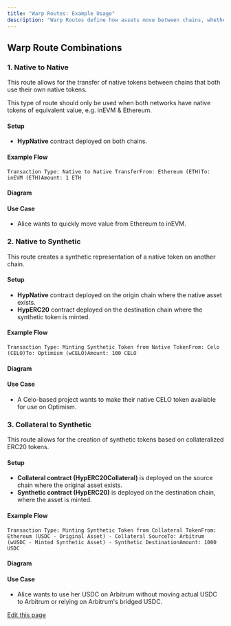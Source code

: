 ```yaml
---
title: "Warp Routes: Example Usage"
description: "Warp Routes define how assets move between chains, whether as native tokens, synthetic representations, or collateral-backed assets. The choice of route depends on the asset type and the desired behavior on the destination chain."
---
```


## Warp Route Combinations[​](#warp-route-combinations "Direct link to Warp Route Combinations")

### 1. Native to Native[​](#1-native-to-native "Direct link to 1. Native to Native")

This route allows for the transfer of native tokens between chains that both use their own native tokens.

<Info>
  This type of route should only be used when both networks have native tokens of equivalent value, e.g. inEVM & Ethereum.
</Info>

#### Setup[​](#setup "Direct link to Setup")

* **HypNative** contract deployed on both chains.

#### Example Flow[​](#example-flow "Direct link to Example Flow")

```
Transaction Type: Native to Native TransferFrom: Ethereum (ETH)To: inEVM (ETH)Amount: 1 ETH
```

#### Diagram[​](#diagram "Direct link to Diagram")

#### Use Case[​](#use-case "Direct link to Use Case")

* Alice wants to quickly move value from Ethereum to inEVM.

### 2. Native to Synthetic[​](#2-native-to-synthetic "Direct link to 2. Native to Synthetic")

This route creates a synthetic representation of a native token on another chain.

#### Setup[​](#setup-1 "Direct link to Setup")

* **HypNative** contract deployed on the origin chain where the native asset exists.
* **HypERC20** contract deployed on the destination chain where the synthetic token is minted.

#### Example Flow[​](#example-flow-1 "Direct link to Example Flow")

```
Transaction Type: Minting Synthetic Token from Native TokenFrom: Celo (CELO)To: Optimism (wCELO)Amount: 100 CELO
```

#### Diagram[​](#diagram-1 "Direct link to Diagram")

#### Use Case[​](#use-case-1 "Direct link to Use Case")

* A Celo-based project wants to make their native CELO token available for use on Optimism.

### 3. Collateral to Synthetic[​](#3-collateral-to-synthetic "Direct link to 3. Collateral to Synthetic")

This route allows for the creation of synthetic tokens based on collateralized ERC20 tokens.

#### Setup[​](#setup-2 "Direct link to Setup")

* **Collateral contract (HypERC20Collateral)** is deployed on the source chain where the original asset exists.
* **Synthetic contract (HypERC20)** is deployed on the destination chain, where the asset is minted.

#### Example Flow[​](#example-flow-2 "Direct link to Example Flow")

```
Transaction Type: Minting Synthetic Token from Collateral TokenFrom: Ethereum (USDC - Original Asset) - Collateral SourceTo: Arbitrum (wUSDC - Minted Synthetic Asset) - Synthetic DestinationAmount: 1000 USDC
```

#### Diagram[​](#diagram-2 "Direct link to Diagram")

#### Use Case[​](#use-case-2 "Direct link to Use Case")

* Alice wants to use her USDC on Arbitrum without moving actual USDC to Arbitrum or relying on Arbitrum's bridged USDC.

[Edit this page](https://github.com/hyperlane-xyz/v3-docs/tree/main/docs/protocol/warp-routes/warp-routes-example-usage.mdx)
